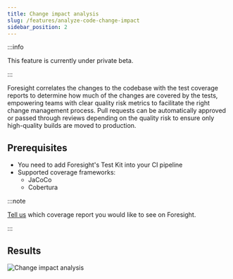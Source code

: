 ```yaml
---
title: Change impact analysis
slug: /features/analyze-code-change-impact
sidebar_position: 2
---
```


:::info

This feature is currently under private beta.

:::

Foresight correlates the changes to the codebase with the test coverage reports to determine 
how much of the changes are covered by the tests, empowering teams with clear quality risk metrics 
to facilitate the right change management process. Pull requests can be automatically approved or 
passed through reviews depending on the quality risk to ensure only high-quality builds are moved
to production. 

## Prerequisites
- You need to add Foresight's Test Kit into your CI pipeline
- Supported coverage frameworks:
  - JaCoCo
  - Cobertura 

:::note

[Tell us](https://www.thundra.io/contact-us) which coverage report you would like to see on Foresight.

:::

## Results

![Change impact analysis](/img/features/change-impact-analysis.png)

